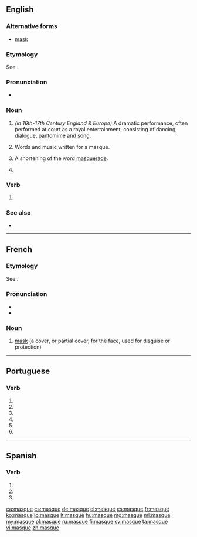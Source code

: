 ==English==
{{wikipedia|Masque}}

===Alternative forms===
* [[mask]]

===Etymology===
See {{term|mask|lang=en}}.

===Pronunciation===
* {{IPA|/maːsk/}}

===Noun===
{{en-noun}}

# {{archaic}} ''(in 16th-17th Century England & Europe)'' A dramatic performance, often performed at court as a royal entertainment, consisting of dancing, dialogue, pantomime and song.
# {{archaic}} Words and music written for a masque.
# {{archaic}} A shortening of the word [[masquerade]].
# {{archaic form of|mask}}

===Verb===
{{en-verb|masqu|ing}}

# {{archaic form of|mask}}

===See also===
* {{pedialite}}

----

==French==

===Etymology===
See {{term|mask|lang=en}}.

===Pronunciation===
* {{IPA|/mask/|lang=fr}}
* {{audio|Fr-masque.ogg|Audio}}

===Noun===
{{fr-noun|m}}

# [[mask]] (a cover, or partial cover, for the face, used for disguise or protection)

----

==Portuguese==

===Verb===
{{pt-verb-form}}

# {{pt-verb form of|mascar|ar|subjunctive|present|singular|first}}
# {{pt-verb form of|mascar|ar|subjunctive|present|singular|third}}
# {{pt-verb form of|mascar|ar|imperative|affirmative|singular|first|}}
# {{pt-verb form of|mascar|ar|imperative|affirmative|singular|third|}}
# {{pt-verb form of|mascar|ar|imperative|negative|singular|first|}}
# {{pt-verb form of|mascar|ar|imperative|negative|singular|third|}}

----

==Spanish==

===Verb===
{{es-verb-form|mascar}}

# {{es-verb form of|ending=ar|mood=subjunctive|tense=present|pers=1|number=singular|mascar}}
# {{es-verb form of|ending=ar|mood=subjunctive|tense=present|pers=2|formal=yes|number=singular|mascar}}
# {{es-verb form of|ending=ar|mood=subjunctive|tense=present|pers=3|number=singular|mascar}}

[[ca:masque]]
[[cs:masque]]
[[de:masque]]
[[el:masque]]
[[es:masque]]
[[fr:masque]]
[[ko:masque]]
[[io:masque]]
[[lt:masque]]
[[hu:masque]]
[[mg:masque]]
[[ml:masque]]
[[my:masque]]
[[pl:masque]]
[[ru:masque]]
[[fi:masque]]
[[sv:masque]]
[[ta:masque]]
[[vi:masque]]
[[zh:masque]]
